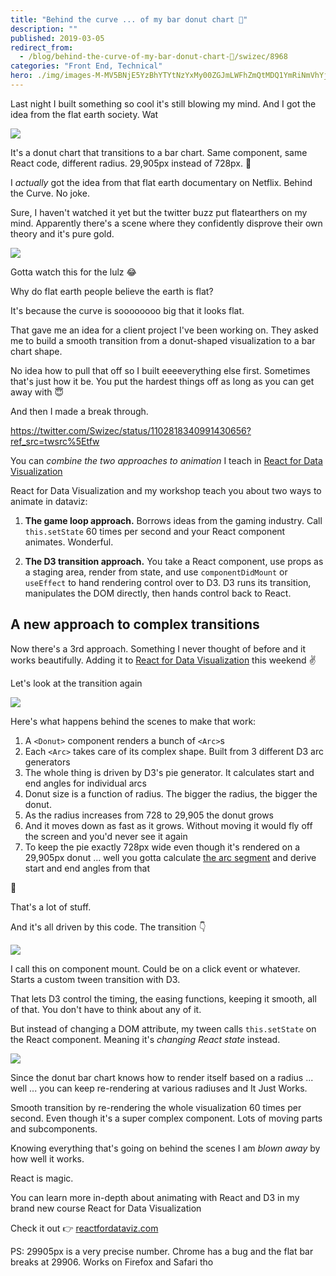```yaml
---
title: "Behind the curve ... of my bar donut chart 🤨"
description: ""
published: 2019-03-05
redirect_from:
  - /blog/behind-the-curve-of-my-bar-donut-chart-🤨/swizec/8968
categories: "Front End, Technical"
hero: ./img/images-M-MV5BNjE5YzBhYTYtNzYxMy00ZGJmLWFhZmQtMDQ1YmRiNmVhYjdmXkEyXkFqcGdeQXVyOTM5Nzc0Mw@@._V1_UY1200_CR82,0,630,1200_AL_.jpg
---
```


Last night I built something so cool it's still blowing my mind. And I got the idea from the flat earth society. Wat

![](./img/hzKOMXi.gif)

It's a donut chart that transitions to a bar chart. Same component, same React code, different radius. 29,905px instead of 728px. 🤯

I _actually_ got the idea from that flat earth documentary on Netflix. Behind the Curve. No joke.

Sure, I haven't watched it yet but the twitter buzz put flatearthers on my mind. Apparently there's a scene where they confidently disprove their own theory and it's pure gold.

![](./img/images-M-MV5BNjE5YzBhYTYtNzYxMy00ZGJmLWFhZmQtMDQ1YmRiNmVhYjdmXkEyXkFqcGdeQXVyOTM5Nzc0Mw@@._V1_UY1200_CR82,0,630,1200_AL_.jpg)

Gotta watch this for the lulz 😂

Why do flat earth people believe the earth is flat?

It's because the curve is soooooooo big that it looks flat.

That gave me an idea for a client project I've been working on. They asked me to build a smooth transition from a donut-shaped visualization to a bar chart shape.

No idea how to pull that off so I built eeeeverything else first. Sometimes that's just how it be. You put the hardest things off as long as you can get away with 😇

And then I made a break through.

https://twitter.com/Swizec/status/1102818340991430656?ref_src=twsrc%5Etfw

You can _combine the two approaches to animation_ I teach in [React for Data Visualization](https://reactfordataviz.com)

React for Data Visualization and my workshop teach you about two ways to animate in dataviz:

1.  **The game loop approach.** Borrows ideas from the gaming industry. Call `this.setState` 60 times per second and your React component animates. Wonderful.

2) **The D3 transition approach.** You take a React component, use props as a staging area, render from state, and use `componentDidMount` or `useEffect` to hand rendering control over to D3. D3 runs its transition, manipulates the DOM directly, then hands control back to React.

## A new approach to complex transitions

Now there's a 3rd approach. Something I never thought of before and it works beautifully. Adding it to [React for Data Visualization](https://reactfordataviz.com/) this weekend ✌️

Let's look at the transition again

![](./img/hzKOMXi.gif)

Here's what happens behind the scenes to make that work:

1.  A `<Donut>` component renders a bunch of `<Arc>`s
2.  Each `<Arc>` takes care of its complex shape. Built from 3 different D3 arc generators
3.  The whole thing is driven by D3's pie generator. It calculates start and end angles for individual arcs
4.  Donut size is a function of radius. The bigger the radius, the bigger the donut.
5.  As the radius increases from 728 to 29,905 the donut grows
6.  And it moves down as fast as it grows. Without moving it would fly off the screen and you'd never see it again
7.  To keep the pie exactly 728px wide even though it's rendered on a 29,905px donut ... well you gotta calculate [the arc segment](https://planetcalc.com/1421/) and derive start and end angles from that

🤯

That's a lot of stuff.

And it's all driven by this code. The transition 👇

![](./img/media-D03-2wtU8AASbl-.jpg)

I call this on component mount. Could be on a click event or whatever. Starts a custom tween transition with D3.

That lets D3 control the timing, the easing functions, keeping it smooth, all of that. You don't have to think about any of it.

But instead of changing a DOM attribute, my tween calls `this.setState` on the React component. Meaning it's _changing React state_ instead.

![](./img/media-26ufdipQqU2lhNA4g-giphy.gif)

Since the donut bar chart knows how to render itself based on a radius ... well ... you can keep re-rendering at various radiuses and It Just Works.

Smooth transition by re-rendering the whole visualization 60 times per second. Even though it's a super complex component. Lots of moving parts and subcomponents.

Knowing everything that's going on behind the scenes I am _blown away_ by how well it works.

React is magic.

You can learn more in-depth about animating with React and D3 in my brand new course React for Data Visualization

Check it out 👉 [reactfordataviz.com](https://reactfordataviz.com/)

PS: 29905px is a very precise number. Chrome has a bug and the flat bar breaks at 29906. Works on Firefox and Safari tho

